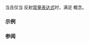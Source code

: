 {{cpp/experimental/reflect/title|Constant}}
{{cpp/experimental/reflect/navbar}}
{{ddcl | since=reflection_ts | header=experimental/reflect | 1=
template&lt; class T &gt;
concept Constant = ScopeMember&lt;T&gt; &amp;&amp; Typed&lt;T&gt; &amp;&amp; /* 见下文 */;
}}

当且仅当 {{tt|T}} 反射[[cpp/language/constant_expression|常量表达式]]时，满足 {{tt|Constant}} 概念。

===示例===
{{todo|examples}}

===参阅===
{{todo|templatization}}